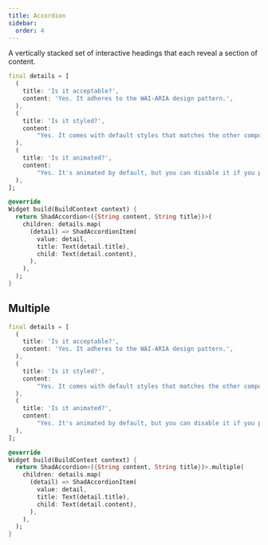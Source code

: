 ```yaml
---
title: Accordion
sidebar:
  order: 4
---
```


A vertically stacked set of interactive headings that each reveal a section of content.

<Preview src="https://shadcn-ui-playground.web.app/accordion?style=single" minHeight="500px">

```dart
final details = [
  (
    title: 'Is it acceptable?',
    content: 'Yes. It adheres to the WAI-ARIA design pattern.',
  ),
  (
    title: 'Is it styled?',
    content:
        "Yes. It comes with default styles that matches the other components' aesthetic.",
  ),
  (
    title: 'Is it animated?',
    content:
        "Yes. It's animated by default, but you can disable it if you prefer.",
  ),
];

@override
Widget build(BuildContext context) {
  return ShadAccordion<({String content, String title})>(
    children: details.map(
      (detail) => ShadAccordionItem(
        value: detail,
        title: Text(detail.title),
        child: Text(detail.content),
      ),
    ),
  );
}
```

</Preview>

## Multiple

<Preview src="https://shadcn-ui-playground.web.app/accordion?style=multiple" minHeight="500px">

```dart
final details = [
  (
    title: 'Is it acceptable?',
    content: 'Yes. It adheres to the WAI-ARIA design pattern.',
  ),
  (
    title: 'Is it styled?',
    content:
        "Yes. It comes with default styles that matches the other components' aesthetic.",
  ),
  (
    title: 'Is it animated?',
    content:
        "Yes. It's animated by default, but you can disable it if you prefer.",
  ),
];

@override
Widget build(BuildContext context) {
  return ShadAccordion<({String content, String title})>.multiple(
    children: details.map(
      (detail) => ShadAccordionItem(
        value: detail,
        title: Text(detail.title),
        child: Text(detail.content),
      ),
    ),
  );
}
```
</Preview>
